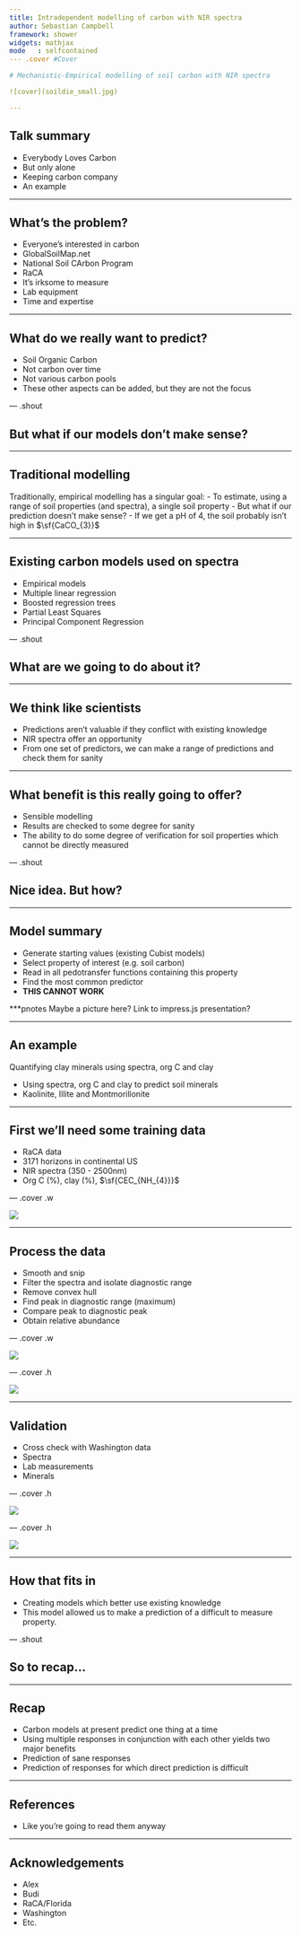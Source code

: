 ```yaml
---
title: Intradependent modelling of carbon with NIR spectra
author: Sebastian Campbell
framework: shower
widgets: mathjax
mode   : selfcontained
--- .cover #Cover

# Mechanistic-Empirical modelling of soil carbon with NIR spectra

![cover](soildie_small.jpg)

---
```


## Talk summary

- Everybody Loves Carbon
 - But only alone
- Keeping carbon company
- An example

---

## What's the problem?

- Everyone's interested in carbon
 - GlobalSoilMap.net
 - National Soil CArbon Program
 - RaCA
- It's irksome to measure
 - Lab equipment
 - Time and expertise

---

## What do we really want to predict?

-  Soil Organic Carbon
 - Not carbon over time
 - Not various carbon pools
- These other aspects can be added, but they are not the focus

--- .shout

## But what if our models don't make sense?

---

## Traditional modelling

Traditionally, empirical modelling has a singular goal:
- To estimate, using a range of soil properties (and spectra), a single soil property
- But what if our prediction doesn't make sense?
- If we get a pH of 4, the soil probably isn't high in $\sf{CaCO_{3}}$

---

## Existing carbon models used on spectra
- Empirical models
 - Multiple linear regression
 - Boosted regression trees
 - Partial Least Squares
 - Principal Component Regression

--- .shout

## What are we going to do about it?

---

## We think like scientists

- Predictions aren't valuable if they conflict with existing knowledge
- NIR spectra offer an opportunity
 - From one set of predictors, we can make a range of predictions and check them for sanity

---

## What benefit is this really going to offer?

- Sensible modelling
 - Results are checked to some degree for sanity
- The ability to do some degree of verification for soil properties which cannot be directly measured

--- .shout

## Nice idea. But how?

---

## Model summary

- Generate starting values (existing Cubist models)
- Select property of interest (e.g. soil carbon)
- Read in all pedotransfer functions containing this property
- Find the most common predictor
- **THIS CANNOT WORK**

***pnotes
Maybe a picture here? Link to impress.js presentation?

---

## An example

Quantifying clay minerals using spectra, org C and clay

- Using spectra, org C and clay to predict soil minerals
 - Kaolinite, Illite and Montmorillonite

---

## First we'll need some training data

- RaCA data
 - 3171 horizons in continental US
 - NIR spectra (350 - 2500nm)
 - Org C (%), clay (%), $\sf{CEC_{NH_{4}}}$

--- .cover .w

![](images/pointmap.png)

---

## Process the data

- Smooth and snip
 - Filter the spectra and isolate diagnostic range
 - Remove convex hull
 - Find peak in diagnostic range (maximum)
- Compare peak to diagnostic peak
 - Obtain relative abundance

--- .cover .w

![](images/Method diagram.png)

--- .cover .h

![](images/single 1-1.png)

---

## Validation

- Cross check with Washington data
 - Spectra
 - Lab measurements
 - Minerals

--- .cover .h

![](images/CEC-Washington.png)

--- .cover .h

![](images/Not_so_pretty_boxplots.png)

---

## How that fits in

- Creating models which better use existing knowledge
- This model allowed us to make a prediction of a difficult to measure property.

--- .shout

## So to recap...

---

## Recap

- Carbon models at present predict one thing at a time
- Using multiple responses in conjunction with each other yields two major benefits
 - Prediction of sane responses
 - Prediction of responses for which direct prediction is difficult

---

## References

- Like you're going to read them anyway

---

## Acknowledgements

- Alex
- Budi
- RaCA/Florida
- Washington
- Etc.
